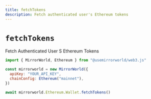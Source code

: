 ```yaml
---
title: fetchTokens
description: Fetch authenticated user's Ethereum tokens
---
```


# `fetchTokens`

Fetch Authenticated User S Ethereum Tokens

```js
import { MirrorWorld, Ethereum } from "@usemirrorworld/web3.js"

const mirrorworld = new MirrorWorld({
  apiKey: "YOUR_API_KEY",
  chainConfig: Ethereum("mainnet"),
})

await mirrorworld.Ethereum.Wallet.fetchTokens()
```